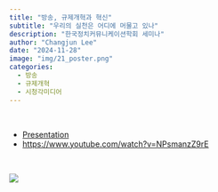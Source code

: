 ```yaml
---
title: "방송, 규제개혁과 혁신"
subtitle: "우리의 실천은 어디에 머물고 있나" 
description: "한국정치커뮤니케이션학회 세미나"
author: "Changjun Lee"
date: "2024-11-28"
image: "img/21_poster.png"
categories: 
  - 방송
  - 규제개혁
  - 시청각미디어
---
```


<br>

-   [Presentation](pdf/pol_comm_2024.pdf)
-   <https://www.youtube.com/watch?v=NPsmanzZ9rE>

<br>

![](images/clipboard-3278157886.png) <br>
